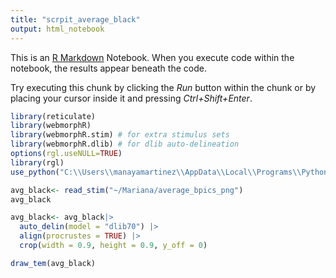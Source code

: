 ```yaml
---
title: "scrpit_average_black"
output: html_notebook
---
```


This is an [R Markdown](http://rmarkdown.rstudio.com) Notebook. When you execute code within the notebook, the results appear beneath the code. 

Try executing this chunk by clicking the *Run* button within the chunk or by placing your cursor inside it and pressing *Ctrl+Shift+Enter*. 

```r
library(reticulate)
library(webmorphR)
library(webmorphR.stim) # for extra stimulus sets
library(webmorphR.dlib) # for dlib auto-delineation
options(rgl.useNULL=TRUE)
library(rgl)
use_python("C:\\Users\\manayamartinez\\AppData\\Local\\Programs\\Python\\Python37")

```

```r
avg_black<- read_stim("~/Mariana/average_bpics_png")
avg_black
```
```r
avg_black<- avg_black|>
  auto_delin(model = "dlib70") |>
  align(procrustes = TRUE) |>
  crop(width = 0.9, height = 0.9, y_off = 0)

```
```r
draw_tem(avg_black)
```
```r

```

